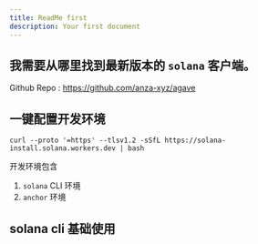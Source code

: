 ```yaml
---
title: ReadMe first
description: Your first document
---
```


## 我需要从哪里找到最新版本的 `solana` 客户端。

Github Repo : https://github.com/anza-xyz/agave

## 一键配置开发环境

```shell
curl --proto '=https' --tlsv1.2 -sSfL https://solana-install.solana.workers.dev | bash
```

开发环境包含

1. `solana` CLI 环境
2. `anchor` 环境

## solana cli 基础使用
